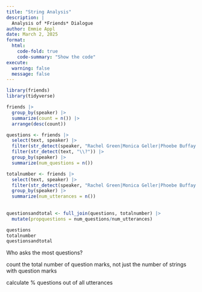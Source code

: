 ```yaml
---
title: "String Analysis"
description: |
  Analysis of *Friends* Dialogue
author: Emmie Appl
date: March 2, 2025
format:
  html:
    code-fold: true
    code-summary: "Show the code"
execute:
  warning: false
  message: false
---
```


```r
library(friends)
library(tidyverse)

friends |>
  group_by(speaker) |>
  summarize(count = n()) |>
  arrange(desc(count))
```

```r
questions <- friends |>
  select(text, speaker) |>
  filter(str_detect(speaker, "Rachel Green|Monica Geller|Phoebe Buffay|Joey Tribbiani$|Chandler Bing|Ross Geller")) |>
  filter(str_detect(text, "\\?")) |>
  group_by(speaker) |>
  summarize(num_questions = n())

totalnumber <- friends |>
  select(text, speaker) |>
  filter(str_detect(speaker, "Rachel Green|Monica Geller|Phoebe Buffay|Joey Tribbiani$|Chandler Bing|Ross Geller")) |>
  group_by(speaker) |>
  summarize(num_utterances = n())
  
  
questionsandtotal <- full_join(questions, totalnumber) |>
  mutate(propquestions = num_questions/num_utterances)

questions
totalnumber
questionsandtotal
```

Who asks the most questions?

count the total number of question marks, not just the number of strings with question marks

calculate % questions out of all utterances
